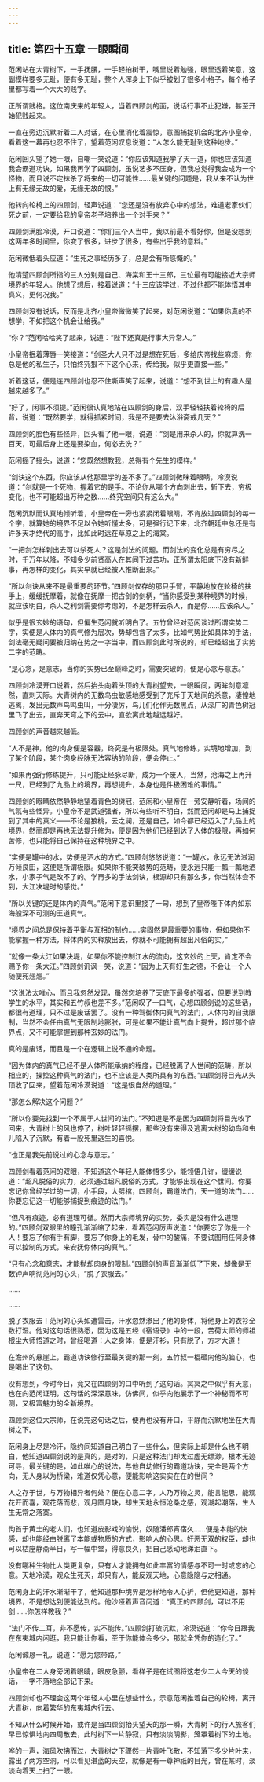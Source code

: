 ```yaml
---
---
---
```

title: 第四十五章 一眼瞬间
---




范闲站在大青树下，一手抚腰，一手轻拍树干，嘴里说着勉强，眼里透着笑意，这副模样要多无耻，便有多无耻，整个人浑身上下似乎被划了很多小格子，每个格子里都写着一个大大的贱字。

正所谓贱格。这位南庆来的年轻人，当着四顾剑的面，说话行事不止犯嫌，甚至开始犯贱起来。

一直在旁边沉默听着二人对话，在心里消化着震惊，意图捕捉机会的北齐小皇帝，看着这一幕再也忍不住了，望着范闲叹息说道：“人怎么能无耻到这种地步。”

范闲回头望了她一眼，自嘲一笑说道：“你应该知道我学了天一道，你也应该知道我会霸道功诀，如果我再学了四顾剑，虽说艺多不压身，但我总觉得我会成为一个怪物，而且说不定抹杀了将来的一切可能性……最关键的问题是，我从来不认为世上有无缘无故的爱，无缘无故的恨。”

他转向轮椅上的四顾剑，轻声说道：“您还是没有放弃心中的想法，难道老家伙们死之前，一定要给我的皇帝老子培养出一个对手来？”

四顾剑满脸冷漠，开口说道：“你们三个人当中，我以前最不看好你，但是没想到这两年多时间里，你变了很多，进步了很多，有些出乎我的意料。”

范闲微低着头应道：“生死之事经历多了，总是会有所感慨的。”

他清楚四顾剑所指的三人分别是自己、海棠和王十三郎，三位最有可能接近大宗师境界的年轻人。他想了想后，接着说道：“十三应该学过，不过他都不能体悟其中真义，更何况我。”

四顾剑没有说话，反而是北齐小皇帝微微笑了起来，对范闲说道：“如果你真的不想学，不如把这个机会让给我。”

“你？”范闲哈哈笑了起来，说道：“陛下还真是行事大异常人。”

小皇帝抿着薄唇一笑接道：“剑圣大人只不过是想在死后，多给庆帝找些麻烦，你总是他的私生子，只怕终究狠不下这个心来，传给我，似乎更直接一些。”

听着这话，便是连四顾剑也忍不住嘶声笑了起来，说道：“想不到世上的有趣人是越来越多了。”

“好了，闲事不须提。”范闲很认真地站在四顾剑的身后，双手轻轻扶着轮椅的后背，说道：“既然要学，就得抓紧时间，我是不是要去沐浴斋戒几天？”

四顾剑的脸色有些怪异，回头看了他一眼，说道：“剑是用来杀人的，你就算洗一百天，可最后身上还是要染血，何必去洗？”

范闲摇了摇头，说道：“您既然想教我，总得有个先生的模样。”

“剑诀这个东西，你应该从他那里学的差不多了。”四顾剑微眯着眼睛，冷漠说道：“剑就是一个死物，握着它的是手。不论你从哪个方向刺出去，斩下去，穷极变化，也不可能超出万种之数……终究空间只有这么大。”

范闲沉默而认真地倾听着，小皇帝在一旁也紧紧闭着眼睛，不肯放过四顾剑的每一个字，就算她的境界不足以令她听懂太多，可是强行记下来，北齐朝廷中总还是有许多天才绝代的高手，比如此时远在草原之上的海棠。

“一把剑怎样刺出去可以杀死人？这是剑法的问题。而剑法的变化总是有穷尽之时，千万年以降，不知多少前贤高人在其间下过苦功，正所谓太阳底下没有新鲜事，再怎样的变化，其实早就已经被人推断出来。”

“所以剑诀从来不是最重要的环节。”四顾剑仅存的那只手臂，平静地放在轮椅的扶手上，缓缓抚摩着，就像在抚摩一把古剑的剑柄，“当你感受到某种境界的时候，就应该明白，杀人之利剑需要你考虑的，不是怎样去杀人，而是你……应该杀人。”

似乎是很玄妙的语句，但偏生范闲就听明白了。五竹曾经对范闲谈过所谓实势二字，实便是人体内的真气修为层次，势却包含了太多，比如气势比如具体的手法，剑法毫无疑问要被归纳在势之一字当中，而四顾剑此时所说的，却已经超出了实势二字的范畴。

“是心念，是意志，当你的实势已至巅峰之时，需要突破的，便是心念与意志。”

四顾剑冷漠开口说着，然后抬头向着头顶的大青树望去，一眼瞬间，两眸剑意凛然，直刺天际。大青树内的无数鸟虫敏感地感受到了充斥于天地间的杀意，凄惶地逃离，发出无数声鸟鸣虫叫，十分凄厉，鸟儿们化作无数黑点，从深广的青色树冠里飞了出去，直奔天穹之下的云中，直欲离此地越远越好。

四顾剑的声音越来越低。

“人不是神，他的肉身便是容器，终究是有极限处。真气地修练，实境地增加，到了某个阶段，某个肉身经脉无法容纳的阶段，便会停止。”

“如果再强行修练提升，只可能让经脉尽断，成为一个废人，当然，沧海之上再升一尺，已经到了九品上的境界，再想提升，本身也是件极困难的事情。”

四顾剑的眼睛依然静静地望着青色的树冠，范闲和小皇帝在一旁安静听着，场间的气氛有些怪异。小皇帝不是武道强者，所以有些听不明白，然而范闲却是马上捕捉到了其中的真义——不论是狼桃，云之澜，还是自己，如今都已经迈入了九品上的境界，然而却是再也无法提升修为，便是因为他们已经到达了人体的极限，再如何苦修，也只能将自己保持在这种境界之中。

“实便是罐中的水，势便是洒水的方式。”四顾剑悠悠说道：“一罐水，永远无法滋润万倾良田，这便是所谓极限。如果你不能突破势的范畴，便永远只能一瓢一瓢地洒水，小家子气是改不了的。学再多的手法剑诀，根源却只有那么多，你当然体会不到，大江决堤时的感觉。”

“所以关键的还是体内的真气。”范闲下意识里接了一句，想到了皇帝陛下体内如东海般深不可测的王道真气。

“境界之间总是保持着平衡与互相的制约……实固然是最重要的事物，但如果你不能掌握一种方法，将体内的实释放出去，你就不可能拥有超出凡俗的实。”

“就像一条大江如果决堤，如果你不能控制江水的流向，这玄妙的上天，肯定不会赐予你一条大江。”四顾剑讥讽一笑，说道：“因为上天有好生之德，不会让一个人随便死翘翘。”

“这说法太唯心，而且我忽然发现，虽然您培养了天底下最多的强者，但要说到教学生的水平，其实和五竹叔也差不多。”范闲叹了一口气，心想四顾剑说的这些话，都很有道理，只不过是废话罢了。没有一种驾御体内真气的法门，人体内的自我限制，当然不会任由真气无限制地膨胀，可是如果不能让真气向上提升，超过那个临界点，又不可能掌握到那种玄妙的法门。

真的是废话，而且是一个在逻辑上说不通的命题。

“因为体内的真气已经不是人体所能承纳的程度，已经脱离了人世间的范畴，所以相应的，操控这种真气的法门，也不应该是人类所具有的东西。”四顾剑将目光从头顶收了回来，望着范闲冷漠说道：“这是很自然的道理。”

“那怎么解决这个问题？”

“所以你要先找到一个不属于人世间的法门。”不知道是不是因为四顾剑将目光收了回来，大青树上的风也停了，树叶轻轻摇摆，那些没有来得及逃离大树的幼鸟和虫儿陷入了沉默，有着一股死里逃生的喜悦。

“也正是我先前说过的心念与意志。”

四顾剑看着范闲的双眼，不知道这个年轻人能体悟多少，能领悟几许，缓缓说道：“超凡脱俗的实力，必须通过超凡脱俗的方式，才能够出现在这个世间。你要忘记你曾经学过的一切，小手段，大劈棺，四顾剑，霸道法门，天一道的法门……你要忘记这一切能够捕捉到痕迹的法门。”

“但凡有痕迹，必有道理可循。然而大宗师境界的实势，委实是没有什么道理的。”四顾剑双眼里的瞳孔渐渐缩了起来，看着范闲厉声说道：“你要忘了你是一个人！要忘了你有手有脚，要忘了你身上的毛发，骨中的酸痛，不要试图用任何身体可以控制的方式，来安抚你体内的真气。”

“只有心念和意志，才能抛却肉身的限制。”四顾剑的声音渐渐低了下来，却像是无数钟声响彻范闲的心头，“脱了衣服去。”

……

……

脱了衣服去！范闲的心头如遭雷击，汗水忽然渗出了他的身体，将他身上的衣衫全数打湿。他对这句话很熟悉，因为这是五经《宿语录》中的一段，苦荷大师的师祖根尘大师悟道之时，曾经喝道：人之身体，便是汗衫，只有脱了，方才大道！

在澹州的悬崖上，霸道功诀修行至最关键的那一刻，五竹叔一棍砸向他的脑心，也是喝出了这句。

没有想到，今时今日，竟又在四顾剑的口中听到了这句话。冥冥之中似乎有天意，也在向范闲证明，这句话的深深意味，仿佛间，似乎向他展示了一个神秘而不可测，又极富魅力的全新境界。

四顾剑这位大宗师，在说完这句话之后，便再也没有开口，平静而沉默地坐在大青树之下。

范闲身上尽是冷汗，隐约间知道自己明白了一些什么，但实际上却是什么也不明白，他知道四顾剑说的是真的，是对的，只是这种法门却太过虚无缥渺，根本无迹可寻，最关键的是，如此唯心的说法，与他自幼修行的霸道功诀，完全是两个方向，无人身以为桥梁，难道仅凭心意，便能影响这实实在在的世间？

人之存于世，与万物相异者何处？便在心意二字，人乃万物之灵，能言能思，能观花开而喜，观花落而悲，观月圆月缺，却生天地永恒沧桑之感，观潮起潮落，生人生无常之落寞。

佝首于黄土的老人们，也知道皮影戏的愉悦，奴随潘郎宵宿久……便是本能的快感，却也能经由脱离了本能或物质的方式，影响人的心思。奸恶无双的权臣，却也可以枯座静斋半日，写一幅中堂，得意良久，把自己感动地涕泪直下。

没有哪种生物比人类更复杂，只有人才能拥有如此丰富的情感与不可一时或忘的心意。天地冷漠，观众生死灭，却只有人，能反观天地，心意隐隐与之相通。

范闲身上的汗水渐渐干了，他知道那种境界是怎样地令人心折，但他更知道，那种境界，不是想达到便能达到的。他沙哑着声音问道：“真正的四顾剑，可以不用剑……你怎样教我？”

“法门不传二耳，非不愿传，实不能传。”四顾剑打破沉默，冷漠说道：“你今日跟我在东夷城内闲逛，我只能让你看，至于你能体会多少，那就全凭你的造化了。”

范闲诚恳一礼，说道：“愿为您带路。”

小皇帝在二人身旁闭着眼睛，眼皮急颤，看样子是在试图将这老少二人今天的谈话，一字不落地全部记下来。

四顾剑却也不理会这两个年轻人心里在想些什么，示意范闲推着自己的轮椅，离开大青树，向着繁华的东夷城内行去。

不知从什么时候开始，或许是当四顾剑抬头望天的那一瞬，大青树下的行人旅客们早已惊惧地向四周散去，此时树下一片静寂，只有淡淡阴影，笼罩着树下的土地。

哗的一声，海风吹拂而过，大青树之下骤然一片青叶飞散，不知落下多少片叶来，露出了两方空洞，可以看见湛蓝的天空，就像是有一尊神祇的目光，曾在某时，淡淡向着天上扫了一眼。